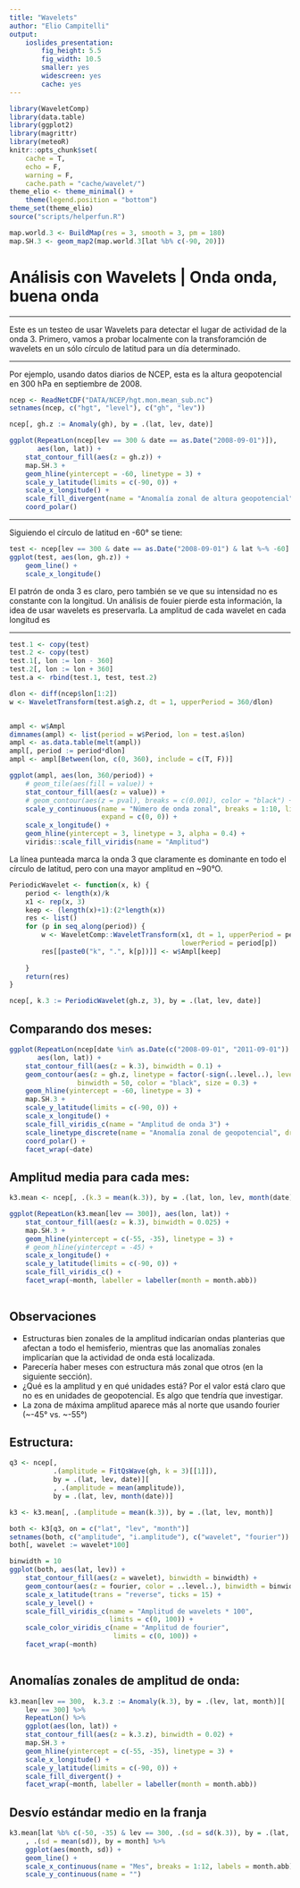 ```yaml
---
title: "Wavelets"
author: "Elio Campitelli"
output:
    ioslides_presentation:
        fig_height: 5.5
        fig_width: 10.5
        smaller: yes
        widescreen: yes
        cache: yes
---
```


```r
library(WaveletComp)
library(data.table)
library(ggplot2)
library(magrittr)
library(meteoR)
knitr::opts_chunk$set(
    cache = T, 
    echo = F,
    warning = F,
    cache.path = "cache/wavelet/")
theme_elio <- theme_minimal() +
    theme(legend.position = "bottom")
theme_set(theme_elio)
source("scripts/helperfun.R")

map.world.3 <- BuildMap(res = 3, smooth = 3, pm = 180)
map.SH.3 <- geom_map2(map.world.3[lat %b% c(-90, 20)])
```

# Análisis con Wavelets | Onda onda, buena onda

----

Este es un testeo de usar Wavelets para detectar el lugar de actividad de la onda 3. Primero, vamos a probar localmente con la transforamción de wavelets en un sólo círculo de latitud para un día determinado. 

----

Por ejemplo, usando datos diarios de NCEP, esta es la altura geopotencial en 300 hPa en septiembre de 2008.

```r
ncep <- ReadNetCDF("DATA/NCEP/hgt.mon.mean_sub.nc")
setnames(ncep, c("hgt", "level"), c("gh", "lev"))

ncep[, gh.z := Anomaly(gh), by = .(lat, lev, date)]

ggplot(RepeatLon(ncep[lev == 300 & date == as.Date("2008-09-01")]), 
       aes(lon, lat)) +
    stat_contour_fill(aes(z = gh.z)) +
    map.SH.3 +
    geom_hline(yintercept = -60, linetype = 3) +
    scale_y_latitude(limits = c(-90, 0)) +
    scale_x_longitude() +
    scale_fill_divergent(name = "Anomalía zonal de altura geopotencial") +
    coord_polar()
```

----

Siguiendo el círculo de latitud en -60° se tiene:

```r
test <- ncep[lev == 300 & date == as.Date("2008-09-01") & lat %~% -60]
ggplot(test, aes(lon, gh.z)) +
    geom_line() + 
    scale_x_longitude()
```

El patrón de onda 3 es claro, pero también se ve que su intensidad no es constante con la longitud. Un análisis de fouier pierde esta información, la idea de usar wavelets es preservarla. La amplitud de cada wavelet en cada longitud es

----

```r
test.1 <- copy(test)
test.2 <- copy(test)
test.1[, lon := lon - 360]
test.2[, lon := lon + 360]
test.a <- rbind(test.1, test, test.2)

dlon <- diff(ncep$lon[1:2])
w <- WaveletTransform(test.a$gh.z, dt = 1, upperPeriod = 360/dlon)


ampl <- w$Ampl
dimnames(ampl) <- list(period = w$Period, lon = test.a$lon)
ampl <- as.data.table(melt(ampl))
ampl[, period := period*dlon]
ampl <- ampl[Between(lon, c(0, 360), include = c(T, F))]

ggplot(ampl, aes(lon, 360/period)) +
    # geom_tile(aes(fill = value)) +
    stat_contour_fill(aes(z = value)) +
    # geom_contour(aes(z = pval), breaks = c(0.001), color = "black") +
    scale_y_continuous(name = "Número de onda zonal", breaks = 1:10, limits = c(NA, 5), 
                       expand = c(0, 0)) +
    scale_x_longitude() +
    geom_hline(yintercept = 3, linetype = 3, alpha = 0.4) +
    viridis::scale_fill_viridis(name = "Amplitud")

```

<div class = "notes"> 
La línea punteada marca la onda 3 que claramente es dominante en todo el círculo de latitud, pero con una mayor amplitud en ~90°O. 
</div> 


```r
PeriodicWavelet <- function(x, k) {
    period <- length(x)/k
    x1 <- rep(x, 3)
    keep <- (length(x)+1):(2*length(x))
    res <- list()
    for (p in seq_along(period)) {
        w <- WaveletComp::WaveletTransform(x1, dt = 1, upperPeriod = period[p], 
                                           lowerPeriod = period[p])
        res[[paste0("k", ".", k[p])]] <- w$Ampl[keep]
        
    }
    return(res)
}

ncep[, k.3 := PeriodicWavelet(gh.z, 3), by = .(lat, lev, date)]

```

## Comparando dos meses:

```r
ggplot(RepeatLon(ncep[date %in% as.Date(c("2008-09-01", "2011-09-01")) & lev == 300]), 
       aes(lon, lat)) +
    stat_contour_fill(aes(z = k.3), binwidth = 0.1) +
    geom_contour(aes(z = gh.z, linetype = factor(-sign(..level..), levels = c(1, -1))), 
                 binwidth = 50, color = "black", size = 0.3) + 
    geom_hline(yintercept = -60, linetype = 3) +
    map.SH.3 +
    scale_y_latitude(limits = c(-90, 0)) +
    scale_x_longitude() +
    scale_fill_viridis_c(name = "Amplitud de onda 3") +
    scale_linetype_discrete(name = "Anomalía zonal de geopotencial", drop = T) +
    coord_polar() +
    facet_wrap(~date)
```

## Amplitud media para cada mes:

```r
k3.mean <- ncep[, .(k.3 = mean(k.3)), by = .(lat, lon, lev, month(date))]

ggplot(RepeatLon(k3.mean[lev == 300]), aes(lon, lat)) +
    stat_contour_fill(aes(z = k.3), binwidth = 0.025) +
    map.SH.3 +
    geom_hline(yintercept = c(-55, -35), linetype = 3) +
    # geom_hline(yintercept = -45) +
    scale_x_longitude() +
    scale_y_latitude(limits = c(-90, 0)) +
    scale_fill_viridis_c() +
    facet_wrap(~month, labeller = labeller(month = month.abb))
    
```

## Observaciones

* Estructuras bien zonales de la amplitud indicarían ondas planterias que afectan a todo el hemisferio, mientras que las anomalías zonales implicarían que la actividad de onda está localizada.
* Parecería haber meses con estructura más zonal que otros (en la siguiente sección).
* ¿Qué es la amplitud y en qué unidades está? Por el valor está claro que no es en unidades de geopotencial. Es algo que tendría que investigar.
* La zona de máxima amplitud aparece más al norte que usando fourier (~-45° vs. ~-55°)


## Estructura:

```r
q3 <- ncep[, 
           .(amplitude = FitQsWave(gh, k = 3)[[1]]), 
           by = .(lat, lev, date)][
           , .(amplitude = mean(amplitude)), 
           by = .(lat, lev, month(date))]

k3 <- k3.mean[, .(amplitude = mean(k.3)), by = .(lat, lev, month)]

both <- k3[q3, on = c("lat", "lev", "month")]
setnames(both, c("amplitude", "i.amplitude"), c("wavelet", "fourier"))
both[, wavelet := wavelet*100]

binwidth = 10
ggplot(both, aes(lat, lev)) +
    stat_contour_fill(aes(z = wavelet), binwidth = binwidth) +
    geom_contour(aes(z = fourier, color = ..level..), binwidth = binwidth) +
    scale_x_latitude(trans = "reverse", ticks = 15) +
    scale_y_level() +
    scale_fill_viridis_c(name = "Amplitud de wavelets * 100", 
                         limits = c(0, 100)) +
    scale_color_viridis_c(name = "Amplitud de fourier",
                          limits = c(0, 100)) +
    facet_wrap(~month)
    
```

## Anomalías zonales de amplitud de onda:

```r
k3.mean[lev == 300,  k.3.z := Anomaly(k.3), by = .(lev, lat, month)][
    lev == 300] %>% 
    RepeatLon() %>% 
    ggplot(aes(lon, lat)) +
    stat_contour_fill(aes(z = k.3.z), binwidth = 0.02) +
    map.SH.3 +
    geom_hline(yintercept = c(-55, -35), linetype = 3) +
    scale_x_longitude() +
    scale_y_latitude(limits = c(-90, 0)) +
    scale_fill_divergent() +
    facet_wrap(~month, labeller = labeller(month = month.abb))
```

## Desvío estándar medio en la franja

```r
k3.mean[lat %b% c(-50, -35) & lev == 300, .(sd = sd(k.3)), by = .(lat, month)][
    , .(sd = mean(sd)), by = month] %>% 
    ggplot(aes(month, sd)) +
    geom_line() +
    scale_x_continuous(name = "Mes", breaks = 1:12, labels = month.abb) +
    scale_y_continuous(name = "")
```

